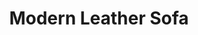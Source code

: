 ---
title: "Modern Leather Sofa"
meta_title: "Modern Leather Sofa craft"
description: "Craft de Modern Leather Sofa"
rank: "a"
draft: false
name: "Modern Leather Sofa"
recipe_img: "https://wiki.pokexgames.com/images/b/b1/Modern_Leather_Sofa1.png"
level: 85
craft_time: 90000
result: 1
value_npc: 1
ingredients:
  - name: "Black Leather Sofa"
    quantity: 12
    item_img: "https://wiki.pokexgames.com/images/thumb/2/28/Black_Sofa.png/30px-Black_Sofa.png"
    value_npc: 1
  - name: "Fur Ball"
    quantity: 72
    item_img: "https://wiki.pokexgames.com/images/8/85/Fur_Ball.png"
    value_npc: 1
  - name: "Planks"
    quantity: 48
    item_img: "https://wiki.pokexgames.com/images/b/b9/Planks.png"
    value_npc: 1
---